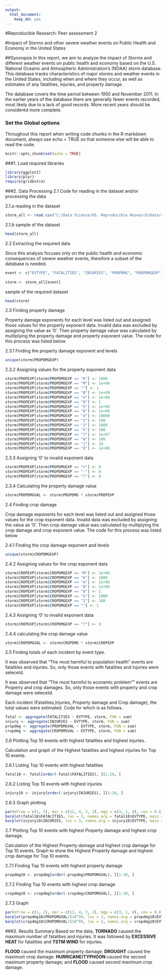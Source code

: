 ---
output: 
  html_document: 
    keep_md: yes
---

#Reproducible Research: Peer assessment 2

#Impact of Storms and other severe weather events on Public Health and Economy in the United States

##Synonpsis
In this report, we aim to analyze the impact of Storms and different weather events on public health and economy based on the U.S. National Oceanic and Atmospheric Administration's (NOAA) storm database. This database tracks characteristics of major storms and weather events in the United States, including when and where they occur, as well as estimates of any fatalities, injuries, and property damage. 

The database covers the time period between 1950 and November 2011. In the earlier years of the database there are generally fewer events recorded, most likely due to a lack of good records. More recent years should be considered more complete.

### Set the Global options
Throughout this report when writing code chunks in the R markdown document, always use echo = TRUE so that someone else will be able to read the code.
```{r}
knitr::opts_chunk$set(echo = TRUE)
```

###1. Load required libraries
```{r}
library(ggplot2)
library(plyr)
require(gridExtra)
```

###2. Data Processing 
2.1 Code for reading in the dataset and/or processing the data

2.1.a reading in the dataset
```{r}
storm_all <- read.csv("C:/Data Science/05. Reproducible Research/Data/repdata%2Fdata%2FStormData.csv", sep = ",")
```	

2.1.b sample of the dataset
```{r}
head(storm_all)
```

2.2 Extracting the required data

Since this analysis focuses only on the public health and economic consequences of severe weather events, therefore a subset of the database is needed.
```{r}
event <- c("EVTYPE", "FATALITIES", "INJURIES", "PROPDMG", "PROPDMGEXP","CROPDMG", "CROPDMGEXP")
		
storm <- storm_all[event]
```
sample of the required dataset
```{r}
head(storm)
```

2.3 Finding property damage

Property damage exponents for each level was listed out and assigned those values for the property exponent data. Invalid data was excluded by assigning the value as '0'. Then property damage value was calculated by multiplying the property damage and property exponent value. The code for this process was listed below
	
2.3.1 Finding the property damage exponent and levels
```{r}	
unique(storm$PROPDMGEXP)
```
		
2.3.2 Assigning values for the property exponent data 
```{r}
storm$PROPEXP[storm$PROPDMGEXP == "K"] <- 1000
storm$PROPEXP[storm$PROPDMGEXP == "M"] <- 1e+06
storm$PROPEXP[storm$PROPDMGEXP == ""] <- 1
storm$PROPEXP[storm$PROPDMGEXP == "B"] <- 1e+09
storm$PROPEXP[storm$PROPDMGEXP == "m"] <- 1e+06
storm$PROPEXP[storm$PROPDMGEXP == "0"] <- 1
storm$PROPEXP[storm$PROPDMGEXP == "5"] <- 1e+05
storm$PROPEXP[storm$PROPDMGEXP == "6"] <- 1e+06
storm$PROPEXP[storm$PROPDMGEXP == "4"] <- 10000
storm$PROPEXP[storm$PROPDMGEXP == "2"] <- 100
storm$PROPEXP[storm$PROPDMGEXP == "3"] <- 1000
storm$PROPEXP[storm$PROPDMGEXP == "h"] <- 100
storm$PROPEXP[storm$PROPDMGEXP == "7"] <- 1e+07
storm$PROPEXP[storm$PROPDMGEXP == "H"] <- 100
storm$PROPEXP[storm$PROPDMGEXP == "1"] <- 10
storm$PROPEXP[storm$PROPDMGEXP == "8"] <- 1e+08
```

2.3.3 Assigning '0' to invalid exponent data
```{r}
storm$PROPEXP[storm$PROPDMGEXP == "+"] <- 0
storm$PROPEXP[storm$PROPDMGEXP == "-"] <- 0
storm$PROPEXP[storm$PROPDMGEXP == "?"] <- 0
```

2.3.4 Calculating the property damage value
```{r}
storm$PROPDMGVAL <- storm$PROPDMG * storm$PROPEXP
```
 
2.4 Finding crop damage

Crop damage exponents for each level was listed out and assigned those values for the crop exponent data. Invalid data was excluded by assigning the value as '0'. Then crop damage value was calculated by multiplying the crop damage and crop exponent value. The code for this process was listed below

2.4.1 Finding the crop damage exponent and levels
```{r}
unique(storm$CROPDMGEXP)
```

2.4.2 Assigning values for the crop exponent data 
```{r}
storm$CROPEXP[storm$CROPDMGEXP == "M"] <- 1e+06
storm$CROPEXP[storm$CROPDMGEXP == "K"] <- 1000
storm$CROPEXP[storm$CROPDMGEXP == "m"] <- 1e+06
storm$CROPEXP[storm$CROPDMGEXP == "B"] <- 1e+09
storm$CROPEXP[storm$CROPDMGEXP == "0"] <- 1
storm$CROPEXP[storm$CROPDMGEXP == "k"] <- 1000
storm$CROPEXP[storm$CROPDMGEXP == "2"] <- 100
storm$CROPEXP[storm$CROPDMGEXP == ""] <- 1
```

2.4.3 Assigning '0' to invalid exponent data
```{r}
storm$CROPEXP[storm$CROPDMGEXP == "?"] <- 0
```

2.4.4 calculating the crop damage value
```{r}
storm$CROPDMGVAL <- storm$CROPDMG * storm$CROPEXP	
```

2.5 Finding totals of each incident by event type.

It was observed that "The most harmful to population health" events are fatalities and injuries. So, only those events with fatalities and injuries were selecetd.

It was observed that "The most harmful to econamic problem"" events are Property and crop damages. So, only those events with property and crop damage were selecetd.

Each incident (Fatalities,Injuries, Property damage and Crop damage), the total values were estimated. Code for which is as follows.

```{r}
fatal <- aggregate(FATALITIES ~ EVTYPE, storm, FUN = sum)
injury <- aggregate(INJURIES ~ EVTYPE, storm, FUN = sum)
propdmg <- aggregate(PROPDMGVAL ~ EVTYPE, storm, FUN = sum)
cropdmg <- aggregate(CROPDMGVAL ~ EVTYPE, storm, FUN = sum)
```

2.6 Plotting Top 10 events with highest fatalities and highest injuries.

Calculation and graph of the Highest fatalities and highest injuries for Top 10 events. 

2.6.1 Listing Top 10 events with highest fatalities
```{r}
fatal10 <- fatal[order(-fatal$FATALITIES), ][1:10, ]
```

2.6.2 Listing Top 10 events with highest injuries
```{r}
injury10 <- injury[order(-injury$INJURIES), ][1:10, ]
```

2.6.3 Graph plotting
```{r}
par(mfrow = c(1, 2), mar = c(12, 4, 3, 2), mgp = c(3, 1, 0), cex = 0.8)
barplot(fatal10$FATALITIES, las = 3, names.arg = fatal10$EVTYPE, main = "Total Fatalities by Severe Weather\n Events in the U.S.\n from 1995 - 2011", ylab = "Number of fatalities", col = "light blue")
barplot(injury10$INJURIES, las = 3, names.arg = injury10$EVTYPE, main = "Total Injuries by Severe Weather\n Events in the U.S.\n from 1995 - 2011", ylab = "Number of injuries", col = "light blue")	
```

2.7 Plotting Top 10 events with highest Property damage and highest crop damage.

Calculation of the Highest Property damage and highest crop damage for Top 10 events. Graph to show the Highest Property damage and highest crop damage for Top 10 events.

2.7.1 Finding Top 10 events with highest property damage
```{r}
propdmg10 <- propdmg[order(-propdmg$PROPDMGVAL), ][1:10, ]
```

2.7.2 Finding Top 10 events with highest crop damage
```{r}
cropdmg10 <- cropdmg[order(-cropdmg$CROPDMGVAL), ][1:10, ]
```

2.7.3 Graph
```{r}
par(mfrow = c(1, 2), mar = c(12, 4, 3, 2), mgp = c(3, 1, 0), cex = 0.8)
barplot(propdmg10$PROPDMGVAL/(10^9), las = 3, names.arg = propdmg10$EVTYPE, main = "Total Property Damage by\n Severe Weather Events in\n the U.S. from 1995 - 2011", ylab = "Damage Cost ($ billions)",  col = "lightblue")
barplot(cropdmg10$CROPDMGVAL/(10^9), las = 3, names.arg = cropdmg10$EVTYPE, main = "Total Crop Damage by \nSevere Weather Events in\n the U.S. from 1995 - 2011", ylab = "Damage Cost ($ billions)", col = "lightblue")
```

###3. Results Summary
Based on the data, **TORNADO** caused the maximum number of fatalities and injuries. It was followed by **EXCESSIVE HEAT** for fatalities and **TSTM WIND** for injuries.

**FLOOD** caused the maximum property damage; **DROUGHT** caused the maximum crop damage.  **HURRICANE/TYPHOON** caused the second maximum property damage; and **FLOOD** caused second maximum crop damage.		
